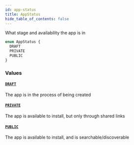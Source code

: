 ```yaml
---
id: app-status
title: AppStatus
hide_table_of_contents: false
---
```



What stage and availability the app is in

```graphql
enum AppStatus {
  DRAFT
  PRIVATE
  PUBLIC
}
```


### Values

#### [`DRAFT`](#)

The app is in the process of being created


#### [`PRIVATE`](#)

The app is available to install, but only through shared links


#### [`PUBLIC`](#)

The app is available to install, and is searchable/discoverable




